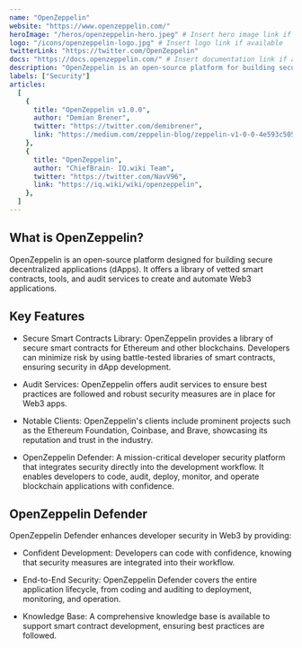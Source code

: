 ---
name: "OpenZeppelin"
website: "https://www.openzeppelin.com/"
heroImage: "/heros/openzeppelin-hero.jpeg" # Insert hero image link if available
logo: "/icons/openzeppelin-logo.jpg" # Insert logo link if available
twitterLink: "https://twitter.com/OpenZeppelin"
docs: "https://docs.openzeppelin.com/" # Insert documentation link if available
description: "OpenZeppelin is an open-source platform for building secure decentralized applications (dApps). It provides a library of vetted smart contracts, tools, and audit services to create and automate Web3 applications. "
labels: ["Security"]
articles:
  [
    {
      title: "OpenZeppelin v1.0.0",
      author: "Demian Brener",
      twitter: "https://twitter.com/demibrener",
      link: "https://medium.com/zeppelin-blog/zeppelin-v1-0-0-4e593c505345",
    },
    {
      title: "OpenZeppelin",
      author: "ChiefBrain- IQ.wiki Team",
      twitter: "https://twitter.com/NavV96",
      link: "https://iq.wiki/wiki/openzeppelin",
    },
  ]
---

## What is OpenZeppelin?

OpenZeppelin is an open-source platform designed for building secure decentralized applications (dApps). It offers a library of vetted smart contracts, tools, and audit services to create and automate Web3 applications.

## Key Features

- Secure Smart Contracts Library: OpenZeppelin provides a library of secure smart contracts for Ethereum and other blockchains. Developers can minimize risk by using battle-tested libraries of smart contracts, ensuring security in dApp development.

- Audit Services: OpenZeppelin offers audit services to ensure best practices are followed and robust security measures are in place for Web3 apps.

- Notable Clients: OpenZeppelin's clients include prominent projects such as the Ethereum Foundation, Coinbase, and Brave, showcasing its reputation and trust in the industry.

- OpenZeppelin Defender: A mission-critical developer security platform that integrates security directly into the development workflow. It enables developers to code, audit, deploy, monitor, and operate blockchain applications with confidence.

## OpenZeppelin Defender

OpenZeppelin Defender enhances developer security in Web3 by providing:

- Confident Development: Developers can code with confidence, knowing that security measures are integrated into their workflow.

- End-to-End Security: OpenZeppelin Defender covers the entire application lifecycle, from coding and auditing to deployment, monitoring, and operation.

- Knowledge Base: A comprehensive knowledge base is available to support smart contract development, ensuring best practices are followed.
